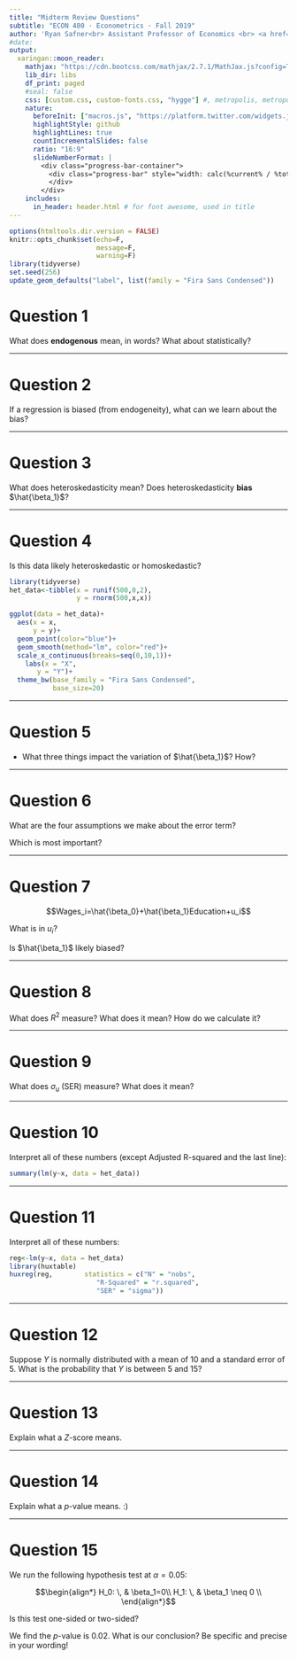 ```yaml
---
title: "Midterm Review Questions"
subtitle: "ECON 480 · Econometrics · Fall 2019"
author: 'Ryan Safner<br> Assistant Professor of Economics <br> <a href="mailto:safner@hood.edu"><i class="fa fa-paper-plane fa-fw"></i> safner@hood.edu</a> <br> <a href="https://github.com/ryansafner/metricsf19"><i class="fa fa-github fa-fw"></i> ryansafner/metricsf19</a><br> <a href="https://metricsF19.classes.ryansafner.com"> <i class="fa fa-globe fa-fw"></i> metricsF19.classes.ryansafner.com</a><br>'
#date:
output:
  xaringan::moon_reader:
    mathjax: "https://cdn.bootcss.com/mathjax/2.7.1/MathJax.js?config=TeX-MML-AM_HTMLorMML" # rescales math with css changes https://github.com/yihui/xaringan/issues/143
    lib_dir: libs
    df_print: paged
    #seal: false
    css: [custom.css, custom-fonts.css, "hygge"] #, metropolis, metropolis-fonts
    nature:
      beforeInit: ["macros.js", "https://platform.twitter.com/widgets.js"] # first is for rescaling images , second is for embedding tweets, https://github.com/yihui/xaringan/issues/100
      highlightStyle: github
      highlightLines: true
      countIncrementalSlides: false
      ratio: "16:9"
      slideNumberFormat: |
        <div class="progress-bar-container">
          <div class="progress-bar" style="width: calc(%current% / %total% * 100%);">
          </div>
        </div>
    includes:
      in_header: header.html # for font awesome, used in title  
---
```


```r
options(htmltools.dir.version = FALSE)
knitr::opts_chunk$set(echo=F,
                      message=F,
                      warning=F)
library(tidyverse)
set.seed(256)
update_geom_defaults("label", list(family = "Fira Sans Condensed"))
```
# Question 1

What does **endogenous** mean, in words? What about statistically?

---

# Question 2

If a regression is biased (from endogeneity), what can we learn about the bias?

---

# Question 3

What does heteroskedasticity mean? Does heteroskedasticity **bias** $\hat{\beta_1}$?

---

# Question 4

Is this data likely heteroskedastic or homoskedastic?

```r
library(tidyverse)
het_data<-tibble(x = runif(500,0,2),
                 y = rnorm(500,x,x))

ggplot(data = het_data)+
  aes(x = x,
      y = y)+
  geom_point(color="blue")+
  geom_smooth(method="lm", color="red")+
  scale_x_continuous(breaks=seq(0,10,1))+
    labs(x = "X",
       y = "Y")+
  theme_bw(base_family = "Fira Sans Condensed",
           base_size=20)
```

---

# Question 5

- What three things impact the variation of $\hat{\beta_1}$? How?

---

# Question 6


What are the four assumptions we make about the error term?

Which is most important?

---

# Question 7

$$Wages_i=\hat{\beta_0}+\hat{\beta_1}Education+u_i$$

What is in $u_i$?

Is $\hat{\beta_1}$ likely biased?

---

# Question 8

What does $R^2$ measure? What does it mean? How do we calculate it?

---

# Question 9

What does $\sigma_u$ (SER) measure? What does it mean?

---

# Question 10

Interpret all of these numbers (except Adjusted R-squared and the last line): 

```r
summary(lm(y~x, data = het_data))
```

---

# Question 11

Interpret all of these numbers: 

```r
reg<-lm(y~x, data = het_data)
library(huxtable)
huxreg(reg,        statistics = c("N" = "nobs",
                      "R-Squared" = "r.squared",
                      "SER" = "sigma"))
```

---

# Question 12

Suppose $Y$ is normally distributed with a mean of 10 and a standard error of 5. What is the probability that $Y$ is between 5 and 15?

---

# Question 13

Explain what a $Z$-score means.

---

# Question 14

Explain what a $p$-value means. :) 

---

# Question 15

We run the following hypothesis test at $\alpha=0.05$: 

$$\begin{align*}
H_0: \, & \beta_1=0\\
H_1: \, & \beta_1 \neq 0 \\
\end{align*}$$

Is this test one-sided or two-sided? 

We find the $p$-value is 0.02. What is our conclusion? Be specific and precise in your wording!